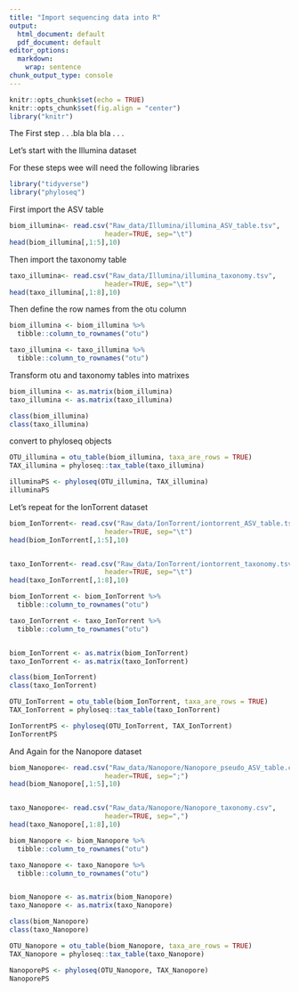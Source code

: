 ```yaml
---
title: "Import sequencing data into R"
output:
  html_document: default
  pdf_document: default
editor_options:
  markdown:
    wrap: sentence
chunk_output_type: console
---
```


```r
knitr::opts_chunk$set(echo = TRUE)
knitr::opts_chunk$set(fig.align = "center")
library("knitr")
```

The First step .
. .bla bla bla .
. .



Let's start with the Illumina dataset

For these steps wee will need the following libraries

```r
library("tidyverse")
library("phyloseq")
```

First import the ASV table

```r
biom_illumina<- read.csv("Raw_data/Illumina/illumina_ASV_table.tsv", 
                        header=TRUE, sep="\t")
head(biom_illumina[,1:5],10)

```

Then import the taxonomy table

```r
taxo_illumina<- read.csv("Raw_data/Illumina/illumina_taxonomy.tsv", 
                        header=TRUE, sep="\t")
head(taxo_illumina[,1:8],10)
```

Then define the row names from the otu column

```r
biom_illumina <- biom_illumina %>%
  tibble::column_to_rownames("otu") 

taxo_illumina <- taxo_illumina %>%
  tibble::column_to_rownames("otu") 
```

Transform otu and taxonomy tables into matrixes

```r
biom_illumina <- as.matrix(biom_illumina)
taxo_illumina <- as.matrix(taxo_illumina)

class(biom_illumina)
class(taxo_illumina) 
```

convert to phyloseq objects

```r
OTU_illumina = otu_table(biom_illumina, taxa_are_rows = TRUE)
TAX_illumina = phyloseq::tax_table(taxo_illumina)

illuminaPS <- phyloseq(OTU_illumina, TAX_illumina)
illuminaPS
```

Let's repeat for the IonTorrent dataset 

```r
biom_IonTorrent<- read.csv("Raw_data/IonTorrent/iontorrent_ASV_table.tsv", 
                        header=TRUE, sep="\t")
head(biom_IonTorrent[,1:5],10)


taxo_IonTorrent<- read.csv("Raw_data/IonTorrent/iontorrent_taxonomy.tsv", 
                        header=TRUE, sep="\t")
head(taxo_IonTorrent[,1:8],10)

biom_IonTorrent <- biom_IonTorrent %>%
  tibble::column_to_rownames("otu") 

taxo_IonTorrent <- taxo_IonTorrent %>%
  tibble::column_to_rownames("otu") 


biom_IonTorrent <- as.matrix(biom_IonTorrent)
taxo_IonTorrent <- as.matrix(taxo_IonTorrent)

class(biom_IonTorrent)
class(taxo_IonTorrent) 

OTU_IonTorrent = otu_table(biom_IonTorrent, taxa_are_rows = TRUE)
TAX_IonTorrent = phyloseq::tax_table(taxo_IonTorrent)

IonTorrentPS <- phyloseq(OTU_IonTorrent, TAX_IonTorrent)
IonTorrentPS
```

And Again for the Nanopore dataset 

```r
biom_Nanopore<- read.csv("Raw_data/Nanopore/Nanopore_pseudo_ASV_table.csv", 
                        header=TRUE, sep=";")
head(biom_Nanopore[,1:5],10)


taxo_Nanopore<- read.csv("Raw_data/Nanopore/Nanopore_taxonomy.csv", 
                        header=TRUE, sep=",")
head(taxo_Nanopore[,1:8],10)

biom_Nanopore <- biom_Nanopore %>%
  tibble::column_to_rownames("otu") 

taxo_Nanopore <- taxo_Nanopore %>%
  tibble::column_to_rownames("otu") 


biom_Nanopore <- as.matrix(biom_Nanopore)
taxo_Nanopore <- as.matrix(taxo_Nanopore)

class(biom_Nanopore)
class(taxo_Nanopore) 

OTU_Nanopore = otu_table(biom_Nanopore, taxa_are_rows = TRUE)
TAX_Nanopore = phyloseq::tax_table(taxo_Nanopore)

NanoporePS <- phyloseq(OTU_Nanopore, TAX_Nanopore)
NanoporePS
```


